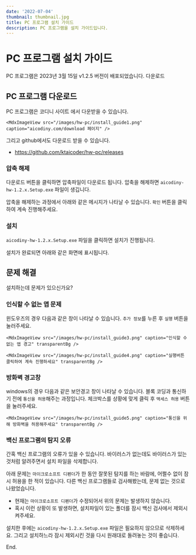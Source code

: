```yaml
---
date: '2022-07-04'
thumbnail: thumbnail.jpg
title: PC 프로그램 설치 가이드
description: PC 프로그램을 설치 가이드입니다.
---
```


# PC 프로그램 설치 가이드

<MdxTextBox>
    <Box sx={{ color: 'secondary.main', fontWeight: 600, mb: 1 }}>
        PC 프로그램은 2023년 3월 15일 v1.2.5 버전이 배포되었습니다.
    </Box>
    <Box component="a" href="https://aicodiny.com/download" sx={{ display: 'block' }} target="_blank">
        다운로드
    </Box>
</MdxTextBox>

## PC 프로그램 다운로드

PC 프로그램은 코디니 사이트 <MdxLink href="https://aicodiny.com/download" target="_blank" /> 에서 다운받을 수 있습니다.

    <MdxImageView src="/images/hw-pc/install_guide1.png" caption="aicodiny.com/download 페이지" />

그리고 github에서도 다운로드 받을 수 있습니다.

-   https://github.com/ktaicoder/hw-pc/releases

### 압축 해제

다운로드 버튼을 클릭하면 압축파일이 다운로드 됩니다. 압축을 해제하면 `aicodiny-hw-1.2.x.Setup.exe` 파일이 생깁니다.

<MdxImageView src="/images/hw-pc/install_guide_unzip_folder.png" caption="압축을 해제" transparentBg />

압축을 해제하는 과정에서 아래와 같은 메시지가 나타날 수 있습니다. `확인` 버튼을 클릭하여 계속 진행해주세요.

<MdxImageView src="/images/hw-pc/install_guide2.png" caption="경고창" />

### 설치

`aicodiny-hw-1.2.x.Setup.exe` 파일을 클릭하면 설치가 진행됩니다.

설치가 완료되면 아래와 같은 화면에 표시됩니다.

<MdxImageView src="/images/hw-pc/install_guide6.png" caption="" transparentBg />

## 문제 해결

설치하는데 문제가 있으신가요?

### 인식할 수 없는 앱 문제

윈도우즈의 경우 다음과 같은 창이 나타날 수 있습니다. `추가 정보`를 누른 후 `실행` 버튼을 눌러주세요.

    <MdxImageView src="/images/hw-pc/install_guide3.png" caption="인식할 수 없는 앱 경고" transparentBg />

    <MdxImageView src="/images/hw-pc/install_guide4.png" caption="실행버튼 클릭하여 계속 진행하세요" transparentBg />

### 방화벽 경고창

windows의 경우 다음과 같은 보안경고 창이 나타날 수 있습니다.
블록 코딩과 통신하기 전에 `통신을 허용`해주는 과정입니다.
체크박스를 상황에 맞게 클릭 후 `액세스 허용` 버튼을 눌러주세요.

    <MdxImageView src="/images/hw-pc/install_guide5.png" caption="통신을 위해 방화벽을 허용해주세요" transparentBg />

### 백신 프로그램의 탐지 오류

간혹 백신 프로그램의 오류가 있을 수 있습니다. 바이러스가 없는데도 바이러스가 있는 것처럼 알려주면서
설치 파일을 삭제합니다.

아래 문제는 `마이크로소프트 디펜더`가 한 동안 잘못된 탐지를 하는 바람에, 어쩔수 없이 잠시 허용을 한 적이 있습니다.
다른 백신 프로그램들로 검사해봤는데, 문제 없는 것으로 나왔었습니다.

<MdxImageView src="/images/hw-pc/install_error_defender1.png" caption="마이크로소프트 디펜더의 오류" transparentBg />

-   현재는 `마이크로소프트 디펜더`가 수정되어서 위의 문제는 발생하지 않습니다.
-   혹시 이런 상황이 또 발생하면, 설치파일이 있는 폴더를 잠시 백신 검사에서 제외시켜주세요.

<MdxImageView src="/images/hw-pc/install_error_defender2.png" caption="" transparentBg />

설치한 후에는 `aicodiny-hw-1.2.x.Setup.exe` 파일은 필요하지 않으므로 삭제하세요.
그리고 설치하느라 잠시 제외시킨 것을 다시 원래대로 돌려놓는 것이 좋습니다.

End.
